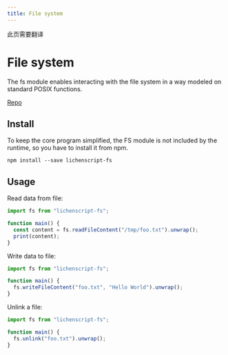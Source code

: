 ```yaml
---
title: File system
---
```



<Callout type="warning" emoji="⚠️">
  此页需要翻译
</Callout>

# File system

The fs module enables interacting with the file system in a way modeled on standard POSIX functions.

[Repo](https://github.com/lichenscript/lichenscript-fs)

## Install

To keep the core program simplified, the FS module is not included by the runtime, so you have to install it from npm.

```
npm install --save lichenscript-fs
```

## Usage

Read data from file:

```js
import fs from "lichenscript-fs";

function main() {
  const content = fs.readFileContent("/tmp/foo.txt").unwrap();
  print(content);
}
```

Write data to file:

```js
import fs from "lichenscript-fs";

function main() {
  fs.writeFileContent("foo.txt", "Hello World").unwrap();
}
```

Unlink a file:

```js
import fs from "lichenscript-fs";

function main() {
  fs.unlink("foo.txt").unwrap();
}
```
